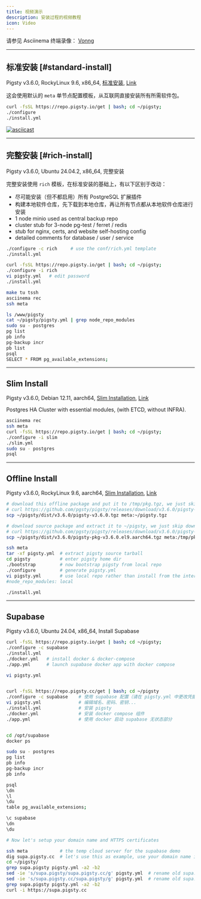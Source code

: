 ```yaml
---
title: 视频演示
description: 安装过程的视频教程
icon: Video
---
```


请参见 Asciinema 终端录像： [Vonng](https://asciinema.org/~Vonng)

--------

## 标准安装 [#standard-install]

Pigsty v3.6.0, RockyLinux 9.6, x86_64, [标准安装](/install/start), [Link](https://asciinema.org/a/731199)

这会使用默认的 `meta` 单节点配置模板，从互联网直接安装所有所需软件包。

```bash
curl -fsSL https://repo.pigsty.io/get | bash; cd ~/pigsty;
./configure
./install.yml
```

[![asciicast](/img/asciinema/install.svg)](https://asciinema.org/a/731199)


--------

## 完整安装 [#rich-install]

Pigsty v3.6.0, Ubuntu 24.04.2, x86_64, 完整安装

完整安装使用  `rich` 模板，在标准安装的基础上，有以下区别于改动：

- 尽可能安装（但不都启用）所有 PostgreSQL 扩展插件
- 构建本地软件仓库，先下载到本地仓库，再让所有节点都从本地软件仓库进行安装
- 1 node minio used as central backup repo
- cluster stub for 3-node pg-test / ferret / redis
- stub for nginx, certs, and website self-hosting config
- detailed comments for database / user / service

```bash
./configure -c rich     # use the conf/rich.yml template
./install.yml
```

```bash tab="command"
curl -fsSL https://repo.pigsty.io/get | bash; cd ~/pigsty;
./configure -i rich
vi pigsty.yml   # edit password
./install.yml
```
```bash tab="prepare"
make tu tssh
asciinema rec
ssh meta
```
```bash tab="show"
ls /www/pigsty
cat ~/pigsty/pigsty.yml | grep node_repo_modules
sudo su - postgres
pg list
pb info
pg-backup incr
pb list
psql
SELECT * FROM pg_available_extensions;
```


--------

## Slim Install

Pigsty v3.6.0, Debian 12.11, aarch64, [Slim Installation](/install/slim), [Link](https://asciinema.org/a/731200)

Postgres HA Cluster with essential modules, (with ETCD, without INFRA).

```bash
asciinema rec
ssh meta
curl -fsSL https://repo.pigsty.io/get | bash; cd ~/pigsty;
./configure -i slim
./slim.yml
sudo su - postgres
psql
```




--------

## Offline Install

Pigsty v3.6.0, RockyLinux 9.6, aarch64, [Slim Installation](/install/offline), [Link]()

```bash
# download this offline package and put it to /tmp/pkg.tgz, we just skip downloading here
# curl https://github.com/pgsty/pigsty/releases/download/v3.6.0/pigsty-pkg-v3.6.0.el9.x86_64.tgz -o /tmp/pkg.tgz
scp ~/pigsty/dist/v3.6.0/pigsty-v3.6.0.tgz meta:~/pigsty.tgz

# download source package and extract it to ~/pigsty, we just skip downloading here
# curl https://github.com/pgsty/pigsty/releases/download/v3.6.0/pigsty-v3.6.0.tgz -o ~/pigsty.tgz; tar xzf ~/pigsty.tgz -C ~/
scp ~/pigsty/dist/v3.6.0/pigsty-pkg-v3.6.0.el9.aarch64.tgz meta:/tmp/pkg.tgz

ssh meta
tar -xf pigsty.yml  # extract pigsty source tarball
cd pigsty           # enter pigsty home dir
./bootstrap         # now bootstrap pigsty from local repo
./configure         # generate pigsty.yml
vi pigsty.yml       # use local repo rather than install from the internet upstream repo
#node_repo_modules: local

./install.yml
```


--------

## Supabase

Pigsty v3.6.0, Ubuntu 24.04, x86_64, Install Supabase

```bash tab="command"
curl -fsSL https://repo.pigsty.io/get | bash; cd ~/pigsty;
./configure -c supabase
./install.yml
./docker.yml   # install docker & docker-compose
./app.yml      # launch supabase docker app with docker compose
```
```bash tab="comment"
vi pigsty.yml


curl -fsSL https://repo.pigsty.cc/get | bash; cd ~/pigsty
./configure -c supabase    # 使用 supabase 配置（请在 pigsty.yml 中更改凭据）
vi pigsty.yml              # 编辑域名、密码、密钥...
./install.yml              # 安装 pigsty
./docker.yml               # 安装 docker compose 组件
./app.yml                  # 使用 docker 启动 supabase 无状态部分


cd /opt/supabase
docker ps

sudo su - postgres
pg list
pb info
pg-backup incr
pb info

psql
\dn
\l
\du
table pg_available_extensions;

\c supabase
\dn
\du

# Now let's setup your domain name and HTTPS certificates
```
```bash tab="切换域名"
ssh meta            # the temp cloud server for the supabase demo
dig supa.pigsty.cc  # let's use this as example, use your domain name instead, and resolve it to your server IP
cd ~/pigsty/
grep supa.pigsty pigsty.yml -a2 -b2
sed -ie 's/supa.pigsty/supa.pigsty.cc/g' pigsty.yml  # rename old supa.pigsty domain placeholder to your domain name
sed -ie 's/supa.pigsty.cc/supa.pigsty/g' pigsty.yml  # rename old supa.pigsty domain placeholder to your domain name
grep supa.pigsty pigsty.yml -a2 -b2
curl -i https://supa.pigsty.cc
```




